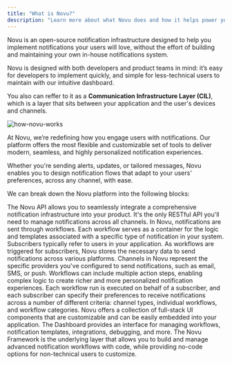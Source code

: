 ```yaml
---
title: "What is Novu?"
description: "Learn more about what Novu does and how it helps power your product notifications"
---
```


Novu is an open-source notification infrastructure designed to help you implement notifications your users will love, without the effort of building and maintaining your own in-house notifications system. 

Novu is designed with both developers and product teams in mind: it’s easy for developers to implement quickly, and simple for less-technical users to maintain with our intuitive dashboard.

You also can reffer to it as a **Communication Infrastructure Layer (CIL)**, which is a layer that sits between your application and the user's devices and channels.

![how-novu-works](/getting-started/media-assets/how-novu-works.png)

At Novu, we’re redefining how you engage users with notifications. 
Our platform offers the most flexible and customizable set of tools to deliver modern, seamless, and highly personalized notification experiences. 

Whether you're sending alerts, updates, or tailored messages, Novu enables you to design notification flows that adapt to your users' preferences, across any channel, with ease.

We can break down the Novu platform into the following blocks:

<CardGroup cols={2}>

  <Card title="API" href="/getting-started/how-novu-works#api">
    The Novu API allows you to seamlessly integrate a comprehensive notification infrastructure into your product. It's the only RESTful API you'll need to manage notifications across all channels.
  </Card>
  
  <Card title="Workflows" href="/getting-started/how-novu-works#workflows">
    In Novu, notifications are sent through workflows. Each workflow serves as a container for the logic and templates associated with a specific type of notification in your system.
  </Card>

  <Card title="Subscribers" href="/getting-started/how-novu-works#subscribers">
    Subscribers typically refer to users in your application. As workflows are triggered for subscribers, Novu stores the necessary data to send notifications across various platforms.
  </Card>

  <Card title="Channels" href="/getting-started/how-novu-works#channels">
    Channels in Novu represent the specific providers you've configured to send notifications, such as email, SMS, or push.
  </Card>

  <Card title="Actions" href="/getting-started/how-novu-works#actions">
    Workflows can include multiple action steps, enabling complex logic to create richer and more personalized notification experiences.
  </Card>

  <Card title="Preferences" href="/getting-started/how-novu-works#preferences">
    Each workflow run is executed on behalf of a subscriber, and each subscriber can specify their preferences to receive notifications across a number of different criteria: channel types, individual workflows, and workflow categories.
  </Card>

  <Card title="UI Components" href="/getting-started/how-novu-works#ui-components">
    Novu offers a collection of full-stack UI components that are customizable and can be easily embedded into your application.
  </Card>

  <Card title="Dashboard" href="/getting-started/how-novu-works#dashboard">
    The Dashboard provides an interface for managing workflows, notification templates, integrations, debugging, and more.
  </Card>

  <Card title="Framework" href="/getting-started/how-novu-works#framework">
    The Novu Framework is the underlying layer that allows you to build and manage advanced notification workflows with code, while providing no-code options for non-technical users to customize.
  </Card>

</CardGroup>